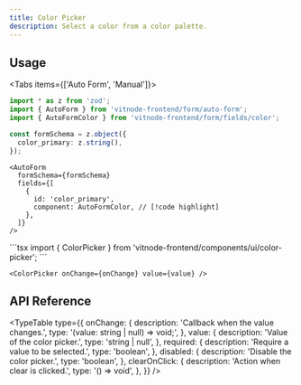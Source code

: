 ```yaml
---
title: Color Picker
description: Select a color from a color palette.
---
```



<ImageZoom src={img} className="max-w-xs" alt="Color Picker" />

## Usage


<Tabs items={['Auto Form', 'Manual']}>
  <Tab value="Auto Form">
```ts
import * as z from 'zod';
import { AutoForm } from 'vitnode-frontend/form/auto-form';
import { AutoFormColor } from 'vitnode-frontend/form/fields/color';
```

```ts
const formSchema = z.object({
  color_primary: z.string(),
});
```

```tsx
<AutoForm
  formSchema={formSchema}
  fields={[
    {
      id: 'color_primary',
      component: AutoFormColor, // [!code highlight]
    },
  ]}
/>
```

  </Tab>

  <Tab value="Manual">
```tsx
import { ColorPicker } from 'vitnode-frontend/components/ui/color-picker';
```

```tsx
<ColorPicker onChange={onChange} value={value} />
```

  </Tab>
</Tabs>

## API Reference


<TypeTable
  type={{
    onChange: {
      description: 'Callback when the value changes.',
      type: '(value: string | null) => void;',
    },
    value: {
      description: 'Value of the color picker.',
      type: 'string | null',
    },
    required: {
      description: 'Require a value to be selected.',
      type: 'boolean',
    },
    disabled: {
      description: 'Disable the color picker.',
      type: 'boolean',
    },
    clearOnClick: {
      description: 'Action when clear is clicked.',
      type: '() => void',
    },
  }}
/>
